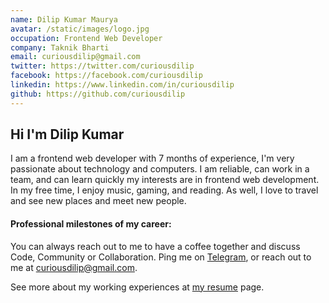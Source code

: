```yaml
---
name: Dilip Kumar Maurya
avatar: /static/images/logo.jpg
occupation: Frontend Web Developer
company: Taknik Bharti
email: curiousdilip@gmail.com
twitter: https://twitter.com/curiousdilip
facebook: https://facebook.com/curiousdilip
linkedin: https://www.linkedin.com/in/curiousdilip
github: https://github.com/curiousdilip
---
```



## Hi <Twemoji emoji="waving hand" /> I'm Dilip Kumar

I am a frontend web developer with 7 months of experience, I'm very passionate about technology and computers. I am reliable, can work in a team, and can learn quickly my interests are in frontend web development. In my free time, I enjoy music, gaming, and reading. As well, I love to travel and see new places and meet new people.

#### Professional milestones of my career:

<Timeline />

You can always reach out to me to have a coffee together and discuss Code, Community or Collaboration. Ping me on [Telegram](https://t.me/zsanglien), or reach out to me at [curiousdilip@gmail.com](mailto:curiousdilip@gmail.com).

See more about my working experiences at [my resume](https://drive.google.com/file/d/1R4DxTUsZ-guT4SqoVW-M1vD6zNmXr4fW/view?usp=sharing) page.

